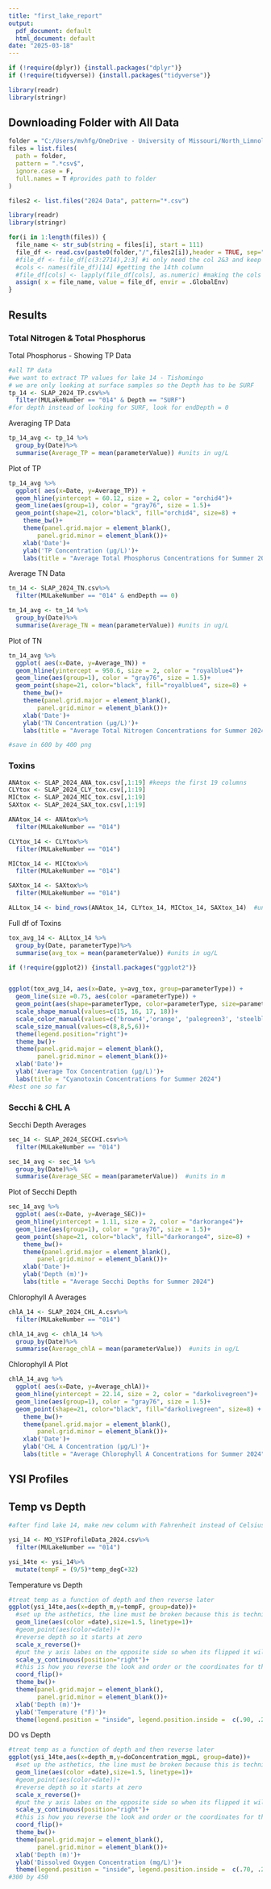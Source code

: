 ```yaml
---
title: "first_lake_report"
output:
  pdf_document: default
  html_document: default
date: "2025-03-18"
---
```


```r
if (!require(dplyr)) {install.packages("dplyr")}
if (!require(tidyverse)) {install.packages("tidyverse")}

library(readr)
library(stringr)
```

## Downloading Folder with All Data\
```r
folder = "C:/Users/mvhfg/OneDrive - University of Missouri/North_Limnology/priv_lake_rep/Private_Lake_Reports/2024 Data"
files = list.files(
  path = folder,
  pattern = ".*csv$",
  ignore.case = F,
  full.names = T #provides path to folder
)

files2 <- list.files("2024 Data", pattern="*.csv")

library(readr)
library(stringr)

for(i in 1:length(files)) {
  file_name <- str_sub(string = files[i], start = 111)
  file_df <- read.csv(paste0(folder,"/",files2[i]),header = TRUE, sep=",")
  #file_df <- file_df[c(3:2714),2:3] #i only need the col 2&3 and keep rows 2:2714
  #cols <- names(file_df)[14] #getting the 14th column 
  #file_df[cols] <- lapply(file_df[cols], as.numeric) #making the cols column(s) numeric
  assign( x = file_name, value = file_df, envir = .GlobalEnv)
}
```


## Results

### Total Nitrogen & Total Phosphorus\
Total Phosphorus - Showing TP Data
```r
#all TP data
#we want to extract TP values for lake 14 - Tishomingo
# we are only looking at surface samples so the Depth has to be SURF
tp_14 <- SLAP_2024_TP.csv%>%
  filter(MULakeNumber == "014" & Depth == "SURF")
#for depth instead of looking for SURF, look for endDepth = 0
```

Averaging TP Data
```r
tp_14_avg <- tp_14 %>%
  group_by(Date)%>%
  summarise(Average_TP = mean(parameterValue)) #units in ug/L
```

Plot of TP
```r
tp_14_avg %>%
  ggplot( aes(x=Date, y=Average_TP)) +
  geom_hline(yintercept = 60.12, size = 2, color = "orchid4")+
  geom_line(aes(group=1), color = "gray76", size = 1.5)+
  geom_point(shape=21, color="black", fill="orchid4", size=8) +
    theme_bw()+
    theme(panel.grid.major = element_blank(), 
        panel.grid.minor = element_blank())+
    xlab('Date')+
    ylab('TP Concentration (µg/L)')+
    labs(title = "Average Total Phosphorus Concentrations for Summer 2024")
```


Average TN Data
```r
tn_14 <- SLAP_2024_TN.csv%>%
  filter(MULakeNumber == "014" & endDepth == 0)

tn_14_avg <- tn_14 %>%
  group_by(Date)%>%
  summarise(Average_TN = mean(parameterValue)) #units in ug/L
```

Plot of TN
```r
tn_14_avg %>%
  ggplot( aes(x=Date, y=Average_TN)) +
  geom_hline(yintercept = 950.6, size = 2, color = "royalblue4")+
  geom_line(aes(group=1), color = "gray76", size = 1.5)+
  geom_point(shape=21, color="black", fill="royalblue4", size=8) +
    theme_bw()+
    theme(panel.grid.major = element_blank(), 
        panel.grid.minor = element_blank())+
    xlab('Date')+
    ylab('TN Concentration (µg/L)')+
    labs(title = "Average Total Nitrogen Concentrations for Summer 2024")

#save in 600 by 400 png
```

### Toxins
```r
ANAtox <- SLAP_2024_ANA_tox.csv[,1:19] #keeps the first 19 columns
CLYtox <- SLAP_2024_CLY_tox.csv[,1:19]
MICtox <- SLAP_2024_MIC_tox.csv[,1:19]
SAXtox <- SLAP_2024_SAX_tox.csv[,1:19]

ANAtox_14 <- ANAtox%>%
  filter(MULakeNumber == "014")

CLYtox_14 <- CLYtox%>%
  filter(MULakeNumber == "014")

MICtox_14 <- MICtox%>%
  filter(MULakeNumber == "014")

SAXtox_14 <- SAXtox%>%
  filter(MULakeNumber == "014")

ALLtox_14 <- bind_rows(ANAtox_14, CLYtox_14, MICtox_14, SAXtox_14)  #units in ug/L
```

Full df of Toxins
```r
tox_avg_14 <- ALLtox_14 %>%
  group_by(Date, parameterType)%>%
  summarise(avg_tox = mean(parameterValue)) #units in ug/L

if (!require(ggplot2)) {install.packages("ggplot2")}


ggplot(tox_avg_14, aes(x=Date, y=avg_tox, group=parameterType)) +
  geom_line(size =0.75, aes(color =parameterType)) +
  geom_point(aes(shape=parameterType, color=parameterType, size=parameterType))+
  scale_shape_manual(values=c(15, 16, 17, 18))+
  scale_color_manual(values=c('brown4','orange', 'palegreen3', 'steelblue'))+
  scale_size_manual(values=c(8,8,5,6))+
  theme(legend.position="right")+
  theme_bw()+
  theme(panel.grid.major = element_blank(), 
        panel.grid.minor = element_blank())+
  xlab('Date')+
  ylab('Average Tox Concentration (µg/L)')+
  labs(title = "Cyanotoxin Concentrations for Summer 2024") 
#best one so far
```

### Secchi & CHL A

Secchi Depth Averages
```r
sec_14 <- SLAP_2024_SECCHI.csv%>%
  filter(MULakeNumber == "014")

sec_14_avg <- sec_14 %>%
  group_by(Date)%>%
  summarise(Average_SEC = mean(parameterValue))  #units in m
```

Plot of Secchi Depth
```r
sec_14_avg %>%
  ggplot( aes(x=Date, y=Average_SEC))+
  geom_hline(yintercept = 1.11, size = 2, color = "darkorange4")+
  geom_line(aes(group=1), color = "gray76", size = 1.5)+
  geom_point(shape=21, color="black", fill="darkorange4", size=8) +
    theme_bw()+
    theme(panel.grid.major = element_blank(), 
        panel.grid.minor = element_blank())+
    xlab('Date')+
    ylab('Depth (m)')+
    labs(title = "Average Secchi Depths for Summer 2024")
```

Chlorophyll A Averages
```r
chlA_14 <- SLAP_2024_CHL_A.csv%>%
  filter(MULakeNumber == "014")

chlA_14_avg <- chlA_14 %>%
  group_by(Date)%>%
  summarise(Average_chlA = mean(parameterValue))  #units in ug/L
```

Chlorophyll A Plot
```r
chlA_14_avg %>%
  ggplot( aes(x=Date, y=Average_chlA))+
  geom_hline(yintercept = 22.14, size = 2, color = "darkolivegreen")+
  geom_line(aes(group=1), color = "gray76", size = 1.5)+
  geom_point(shape=21, color="black", fill="darkolivegreen", size=8) +
    theme_bw()+
    theme(panel.grid.major = element_blank(), 
        panel.grid.minor = element_blank())+
    xlab('Date')+
    ylab('CHL A Concentration (µg/L)')+
    labs(title = "Average Chlorophyll A Concentrations for Summer 2024")
```

## YSI Profiles\

## Temp vs Depth 
```r
#after find lake 14, make new column with Fahrenheit instead of Celsius

ysi_14 <- MO_YSIProfileData_2024.csv%>%
  filter(MULakeNumber == "014")

ysi_14te <- ysi_14%>%
  mutate(tempF = (9/5)*temp_degC+32)
```

Temperature vs Depth
```r
#treat temp as a function of depth and then reverse later
ggplot(ysi_14te,aes(x=depth_m,y=tempF, group=date))+
  #set up the asthetics, the line must be broken because this is technically discrete data
  geom_line(aes(color =date),size=1.5, linetype=1)+
  #geom_point(aes(color=date))+
  #reverse depth so it starts at zero
  scale_x_reverse()+
  #put the y axis labes on the opposite side so when its flipped it will appear at top
  scale_y_continuous(position="right")+
  #this is how you reverse the look and order or the coordinates for the graph
  coord_flip()+
  theme_bw()+
  theme(panel.grid.major = element_blank(), 
        panel.grid.minor = element_blank())+
  xlab('Depth (m)')+
  ylab('Temperature (°F)')+
  theme(legend.position = "inside", legend.position.inside =  c(.90, .20)) #left to right #up and down

```

DO vs Depth
```r
#treat temp as a function of depth and then reverse later
ggplot(ysi_14te,aes(x=depth_m,y=doConcentration_mgpL, group=date))+
  #set up the asthetics, the line must be broken because this is technically discrete data
  geom_line(aes(color =date),size=1.5, linetype=1)+
  #geom_point(aes(color=date))+
  #reverse depth so it starts at zero
  scale_x_reverse()+
  #put the y axis labes on the opposite side so when its flipped it will appear at top
  scale_y_continuous(position="right")+
  #this is how you reverse the look and order or the coordinates for the graph
  coord_flip()+
  theme_bw()+
  theme(panel.grid.major = element_blank(), 
        panel.grid.minor = element_blank())+
  xlab('Depth (m)')+
  ylab('Dissolved Oxygen Concentration (mg/L)')+
  theme(legend.position = "inside", legend.position.inside =  c(.70, .20)) #left to right #up and down
#300 by 450
```